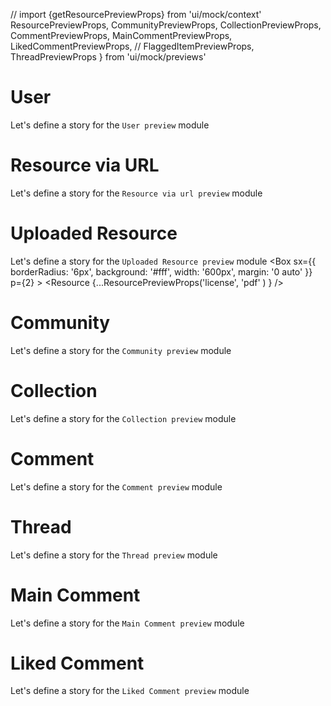// import {getResourcePreviewProps} from 'ui/mock/context'
ResourcePreviewProps, 
CommunityPreviewProps, 
CollectionPreviewProps,
CommentPreviewProps,
MainCommentPreviewProps,
LikedCommentPreviewProps,
// FlaggedItemPreviewProps,
ThreadPreviewProps
 } from 'ui/mock/previews'

<Meta title="Modules|Main Previews"/>

# User
Let's define a story for the `User preview` module

<Preview>
  <Story name="User preview module">
     <Box
        sx={{
          borderRadius: '6px',
          background: '#fff',
          width: '600px',
          margin: '0 auto'
        }}
        p={2}
      >
    <User {...UserPreviewProps() }/>
    </Box>
  </Story>
</Preview>


# Resource via URL
Let's define a story for the `Resource via url preview` module

<Preview>
  <Story name="Resource via url preview module">
     <Box
        sx={{
          borderRadius: '6px',
          background: '#fff',
          width: '600px',
          margin: '0 auto'
        }}
        p={2}
      >
    <Resource {...ResourcePreviewProps() } />
    </Box>
  </Story>
</Preview>

# Uploaded Resource
Let's define a story for the `Uploaded Resource preview` module
<Preview>
  <Story name="Uploaded Resource preview module">
     <Box
        sx={{
          borderRadius: '6px',
          background: '#fff',
          width: '600px',
          margin: '0 auto'
        }}
        p={2}
      >
    <Resource {...ResourcePreviewProps('license', 'pdf' ) } />
    </Box>
  </Story>
</Preview>

# Community
Let's define a story for the `Community preview` module

<Preview>
  <Story name="Community preview module">
     <Box
        sx={{
          borderRadius: '6px',
          background: '#fff',
          width: '600px',
          margin: '0 auto'
        }}
        p={2}
      >
    <Community {...CommunityPreviewProps() } />
    </Box>
  </Story>
</Preview>

# Collection
Let's define a story for the `Collection preview` module

<Preview>
  <Story name="Collection preview module">
     <Box
        sx={{
          borderRadius: '6px',
          background: '#fff',
          width: '600px',
          margin: '0 auto'
        }}
        p={2}
      >
    <Collection {...CollectionPreviewProps() } />
    </Box>
  </Story>
</Preview>

# Comment
Let's define a story for the `Comment preview` module

<Preview>
  <Story name="Comment preview module">
     <Box
        sx={{
          borderRadius: '6px',
          background: '#fff',
          width: '600px',
          margin: '0 auto'
        }}
        p={2}
      >
    <Comment {...CommentPreviewProps() } />
    </Box>
  </Story>
</Preview>

# Thread
Let's define a story for the `Thread preview` module

<Preview>
  <Story name="Thread preview module">
     <Box
        sx={{
          borderRadius: '6px',
          background: '#fff',
          width: '600px',
          margin: '0 auto'
        }}
        p={2}
      >
    <Thread {...ThreadPreviewProps()} />
    </Box>
  </Story>
</Preview>


# Main Comment
Let's define a story for the `Main Comment preview` module

<Preview>
  <Story name="Main Comment preview module">
     <Box
        sx={{
          borderRadius: '6px',
          background: '#fff',
          width: '600px',
          margin: '0 auto'
        }}
        p={2}
      >
    <MainComment {...MainCommentPreviewProps()}/>
    </Box>
  </Story>
</Preview>

# Liked Comment
Let's define a story for the `Liked Comment preview` module

<Preview>
  <Story name="Liked Comment preview module">
     <Box
        sx={{
          borderRadius: '6px',
          background: '#fff',
          width: '600px',
          margin: '0 auto'
        }}
        p={2}
      >
    <LikedComment {...LikedCommentPreviewProps()} />
    </Box>
  </Story>
</Preview> 
